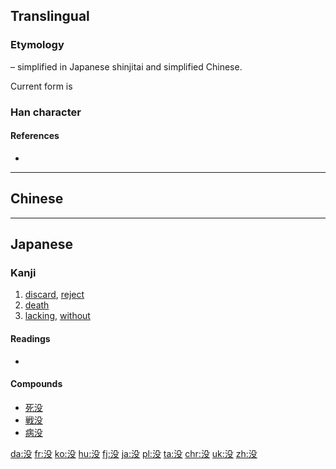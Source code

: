 {{also|沒}}
==Translingual==
{{stroke order|strokes=7}}
{{stroke order|type=animate}}

===Etymology===
{{Han simp|沒|f=𠬛|t=殳}} – simplified in Japanese shinjitai and simplified Chinese.

Current form is {{Han compound|氵|t1=water|殳|ls=psc|c1=s|c2=p}}

===Han character===
{{Han char|rn=85|rad=水|as=04|sn=7|four=|canj=水竹弓水 (EHNE)|ids=⿰[[氵]][[殳]]}}

====References====
* {{Han ref|kx=0612.121|dkj=17233|dj=1005.150|hdz=31570.070|uh=6CA1|ud=27809}}

----

==Chinese==
{{zh-see|沒}}

----

==Japanese==

===Kanji===
{{ja-kanji|grade=c|rs=水04}}

# [[discard]], [[reject]]
# [[death]]
# [[lacking]], [[without]]

====Readings====
* {{ja-readings|goon=[[もつ]] (motsu)|kanon=[[ぼつ]] (botsu)|kun=[[しずむ]] (shizumu), [[おぼれる]] (oboreru), [[しぬ]] (shinu)}}

====Compounds====
* [[死没]]
* [[戦没]]
* [[病没]]

[[da:没]]
[[fr:没]]
[[ko:没]]
[[hu:没]]
[[fj:没]]
[[ja:没]]
[[pl:没]]
[[ta:没]]
[[chr:没]]
[[uk:没]]
[[zh:没]]